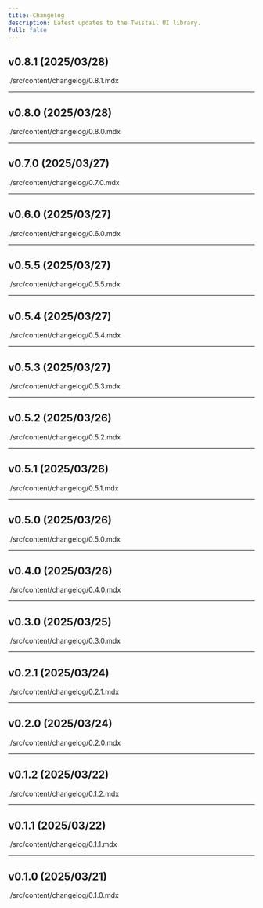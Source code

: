 ```yaml
---
title: Changelog
description: Latest updates to the Twistail UI library.
full: false
---
```


## v0.8.1 (2025/03/28)
<include cwd>./src/content/changelog/0.8.1.mdx</include>

---

## v0.8.0 (2025/03/28)
<include cwd>./src/content/changelog/0.8.0.mdx</include>

---

## v0.7.0 (2025/03/27)
<include cwd>./src/content/changelog/0.7.0.mdx</include>

---

## v0.6.0 (2025/03/27)
<include cwd>./src/content/changelog/0.6.0.mdx</include>

---

## v0.5.5 (2025/03/27)
<include cwd>./src/content/changelog/0.5.5.mdx</include>

---

## v0.5.4 (2025/03/27)
<include cwd>./src/content/changelog/0.5.4.mdx</include>

---

## v0.5.3 (2025/03/27)
<include cwd>./src/content/changelog/0.5.3.mdx</include>

---

## v0.5.2 (2025/03/26)
<include cwd>./src/content/changelog/0.5.2.mdx</include>

---

## v0.5.1 (2025/03/26)
<include cwd>./src/content/changelog/0.5.1.mdx</include>

---

## v0.5.0 (2025/03/26)
<include cwd>./src/content/changelog/0.5.0.mdx</include>

---

## v0.4.0 (2025/03/26)
<include cwd>./src/content/changelog/0.4.0.mdx</include>

---

## v0.3.0 (2025/03/25)
<include cwd>./src/content/changelog/0.3.0.mdx</include>

---

## v0.2.1 (2025/03/24)
<include cwd>./src/content/changelog/0.2.1.mdx</include>

---

## v0.2.0 (2025/03/24)
<include cwd>./src/content/changelog/0.2.0.mdx</include>

---

## v0.1.2 (2025/03/22)
<include cwd>./src/content/changelog/0.1.2.mdx</include>

---

## v0.1.1 (2025/03/22)
<include cwd>./src/content/changelog/0.1.1.mdx</include>

---

## v0.1.0 (2025/03/21)
<include cwd>./src/content/changelog/0.1.0.mdx</include>
